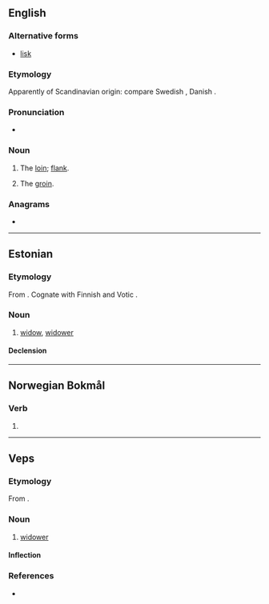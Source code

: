 ==English==

===Alternative forms===
* [[lisk]]

===Etymology===
Apparently of Scandinavian origin: compare Swedish {{m|sv|ljumske}}, Danish {{m|da|lyske}}.

===Pronunciation===
* {{IPA|/lɛsk/|lang=en}}

===Noun===
{{en-noun}}

# {{lb|en|dialectal}} The [[loin]]; [[flank]].
# {{lb|en|dialectal}} The [[groin]].

===Anagrams===
* {{anagrams|en|Elks|Kels|Selk|elks|leks}}

----

==Estonian==

===Etymology===
From {{inh|et|fiu-fin-pro|*leski}}. Cognate with Finnish {{m|fi|leski}} and Votic {{m|vot|lehtši}}.

===Noun===
{{et-noun|lese|leske}}

# [[widow]], [[widower]]

====Declension====
{{et-decl-külm|lesk|les|e}}

----

==Norwegian Bokmål==

===Verb===
{{nb-verb-form}}

# {{imperative of|leske|lang=nb}}

----

==Veps==

===Etymology===
From {{inh|vep|fiu-fin-pro|*leski}}.

===Noun===
{{vep-noun}}

# [[widower]]

====Inflection====
{{vep-decl-stems|lesk||en|ed|id}}

===References===
* {{R:vep:UVVV|вдовец}}

{{topics|vep|People}}